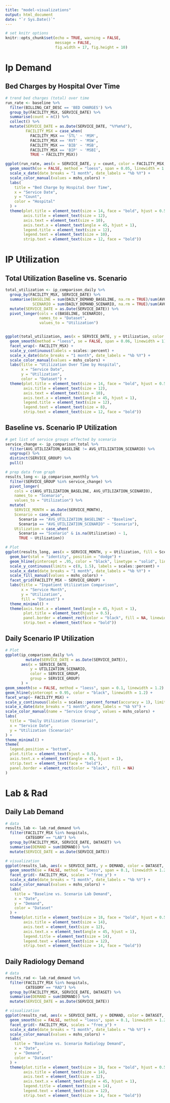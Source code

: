 ```yaml
---
title: "model-visualizations"
output: html_document
date: "`r Sys.Date()`"
---
```

```r
# set knitr options
knitr::opts_chunk$set(echo = TRUE, warning = FALSE, 
                      message = FALSE,
                      fig.width = 17, fig.height = 10)
```

# Ip Demand
## Bed Charges by Hospital Over Time
```r

# trend bed charges (total) over time
run_rate <- baseline %>%
  filter(BILLING_CAT_DESC == 'BED CHARGES') %>%
  group_by(FACILITY_MSX, SERVICE_DATE) %>%
  summarise(count = n()) %>%
  collect() %>%
  mutate(SERVICE_DATE = as.Date(SERVICE_DATE, "%Y%m%d"),
         FACILITY_MSX = case_when(
           FACILITY_MSX == 'STL' ~ 'MSM',
           FACILITY_MSX == 'RVT' ~ 'MSW',
           FACILITY_MSX == 'BIB' ~ 'MSB',
           FACILITY_MSX == 'BIP' ~ 'MSBI',
           TRUE ~ FACILITY_MSX))

ggplot(run_rate, aes(x = SERVICE_DATE, y = count, color = FACILITY_MSX, group = FACILITY_MSX)) +
  geom_smooth(se = FALSE, method = "loess", span = 0.05, linewidth = 1.2, alpha = 0.9) +
  scale_x_date(date_breaks = "1 month", date_labels = "%b %Y") +
  scale_color_manual(values = mshs_colors) +
  labs(
    title = "Bed Charge by Hospital Over Time",
    x = "Service Date",
    y = "Count",
    color = "Hospital"
  ) +
  theme(plot.title = element_text(size = 14, face = "bold", hjust = 0.5),
        axis.title = element_text(size = 12),
        axis.text = element_text(size = 10),
        axis.text.x = element_text(angle = 45, hjust = 1),
        legend.title = element_text(size = 12),
        legend.text = element_text(size = 10),
        strip.text = element_text(size = 12, face = "bold"))
```

# IP Utilization
## Total Utilization Baseline vs. Scenario
```r
total_utilization <- ip_comparison_daily %>%
  group_by(FACILITY_MSX, SERVICE_DATE) %>%
  summarise(BASELINE = sum(DAILY_DEMAND_BASELINE, na.rm = TRUE)/sum(AVG_BED_CAPACITY, na.rm = TRUE),
            SCENARIO = sum(DAILY_DEMAND_SCENARIO, na.rm = TRUE)/sum(AVG_BED_CAPACITY, na.rm = TRUE)) %>%
  mutate(SERVICE_DATE = as.Date(SERVICE_DATE)) %>%
  pivot_longer(cols = c(BASELINE, SCENARIO),
               names_to = "Dataset",
               values_to = "Utilization")


ggplot(total_utilization, aes(x = SERVICE_DATE, y = Utilization, color = Dataset)) +
  geom_smooth(method = "loess", se = FALSE, span = 0.06, linewidth = 1) +
  facet_wrap(~ FACILITY_MSX) +
  scale_y_continuous(labels = scales::percent) +
  scale_x_date(date_breaks = "1 month", date_labels = "%b %Y") +
  scale_color_manual(values = mshs_colors) + 
  labs(title = "Utilization Over Time by Hospital",
       x = "Service Date",
       y = "Utilization",
       color = "Dataset") +
  theme(plot.title = element_text(size = 14, face = "bold", hjust = 0.5),
        axis.title = element_text(size = 12),
        axis.text = element_text(size = 10),
        axis.text.x = element_text(angle = 45, hjust = 1),
        legend.title = element_text(size = 12),
        legend.text = element_text(size = 8),
        strip.text = element_text(size = 12, face = "bold"))
```

## Baseline vs. Scenario IP Utilization
```r

# get list of service groups effected by scenario
service_change <- ip_comparison_total %>%
  filter(AVG_UTILIZATION_BASELINE != AVG_UTILIZATION_SCENARIO) %>%
  ungroup() %>%
  distinct(SERVICE_GROUP) %>%
  pull()

# prep data from graph
results_long <- ip_comparison_monthly %>%
  filter(SERVICE_GROUP %in% service_change) %>%
  pivot_longer(
    cols = c(AVG_UTILIZATION_BASELINE, AVG_UTILIZATION_SCENARIO),
    names_to = "Scenario",
    values_to = "Utilization") %>%
  mutate(
    SERVICE_MONTH = as.Date(SERVICE_MONTH),
    Scenario = case_when(
      Scenario == "AVG_UTILIZATION_BASELINE" ~ "Baseline",
      Scenario == "AVG_UTILIZATION_SCENARIO" ~ "Scenario"),
    Utilization = case_when(
      Scenario == "Scenario" & is.na(Utilization) ~ 1,
      TRUE ~ Utilization))

# Plot
ggplot(results_long, aes(x = SERVICE_MONTH, y = Utilization, fill = Scenario)) +
  geom_bar(stat = "identity", position = "dodge") +
  geom_hline(yintercept = .95, color = "black", linetype = "solid", linewidth = 0.7) +
  scale_y_continuous(limits = c(0, 1.5), labels = scales::percent) +
  scale_x_date(date_breaks = "1 month", date_labels = "%b %Y") +
  scale_fill_manual(values = mshs_colors) + 
  facet_grid(FACILITY_MSX ~ SERVICE_GROUP) +
  labs(title = "Inpatient Utilization Comparison",
       x = "Service Month",
       y = "Utilization",
       fill = "Dataset") +
  theme_minimal() +
  theme(axis.text.x = element_text(angle = 45, hjust = 1),
        plot.title = element_text(hjust = 0.5),
        panel.border = element_rect(color = "black", fill = NA, linewidth = 0.5),
        strip.text = element_text(face = "bold"))
```

## Daily Scenario IP Utilization
```r

# Plot
ggplot(ip_comparison_daily %>%
         mutate(SERVICE_DATE = as.Date(SERVICE_DATE)), 
       aes(x = SERVICE_DATE,
           y = UTILIZATION_SCENARIO,
           color = SERVICE_GROUP,
           group = SERVICE_GROUP)
       ) +
geom_smooth(se = FALSE, method = "loess", span = 0.1, linewidth = 1.2) +
geom_hline(yintercept = 0.95, color = "black", linewidth = 1.2) +
facet_wrap(~ FACILITY_MSX) +
scale_y_continuous(labels = scales::percent_format(accuracy = 1), limits = c(0, 1.3)) +
scale_x_date(date_breaks = "1 month", date_labels = "%b %Y") +
scale_color_manual(name = "Service Group", values = mshs_colors) +   
labs(
  title = "Daily Utilization (Scenario)",
  x = "Service Date",
  y = "Utilization (Scenario)"
) +
theme_minimal() +
theme(
  legend.position = "bottom",
  plot.title = element_text(hjust = 0.5),
  axis.text.x = element_text(angle = 45, hjust = 1),
  strip.text = element_text(face = "bold"),
  panel.border = element_rect(color = "black", fill = NA)
)
```

# Lab & Rad
## Daily Lab Demand
```r

# data
results_lab <- lab_rad_demand %>%
  filter(FACILITY_MSX %in% hospitals,
         CATEGORY == "LAB") %>%
  group_by(FACILITY_MSX, SERVICE_DATE, DATASET) %>%
  summarise(DEMAND = sum(DEMAND)) %>%
  mutate(SERVICE_DATE = as.Date(SERVICE_DATE))

# visualization
ggplot(results_lab, aes(x = SERVICE_DATE, y = DEMAND, color = DATASET, group = DATASET)) +
  geom_smooth(se = FALSE, method = "loess", span = 0.1, linewidth = 1.2, alpha = 0.9) +
  facet_grid(~ FACILITY_MSX, scales = "free_y") +
  scale_x_date(date_breaks = "1 month", date_labels = "%b %Y") +
  scale_color_manual(values = mshs_colors) +
  labs(
    title = "Baseline vs. Scenario Lab Demand",
    x = "Date",
    y = "Demand",
    color = "Dataset"
  ) +
  theme(plot.title = element_text(size = 18, face = "bold", hjust = 0.5),
        axis.title = element_text(size = 14),
        axis.text = element_text(size = 12),
        axis.text.x = element_text(angle = 45, hjust = 1),
        legend.title = element_text(size = 14),
        legend.text = element_text(size = 12),
        strip.text = element_text(size = 14, face = "bold"))
```

## Daily Radiology Demand
```r

# data
results_rad <- lab_rad_demand %>%
  filter(FACILITY_MSX %in% hospitals,
         CATEGORY == "RAD") %>%
  group_by(FACILITY_MSX, SERVICE_DATE, DATASET) %>%
  summarise(DEMAND = sum(DEMAND)) %>%
  mutate(SERVICE_DATE = as.Date(SERVICE_DATE))

# visualization
ggplot(results_rad, aes(x = SERVICE_DATE, y = DEMAND, color = DATASET, group = DATASET)) +
  geom_smooth(se = FALSE, method = "loess", span = 0.1, linewidth = 1.2, alpha = 0.9) +
  facet_grid(~ FACILITY_MSX, scales = "free_y") +
  scale_x_date(date_breaks = "1 month", date_labels = "%b %Y") +
  scale_color_manual(values = mshs_colors) +
  labs(
    title = "Baseline vs. Scenario Radiology Demand",
    x = "Date",
    y = "Demand",
    color = "Dataset"
  ) +
  theme(plot.title = element_text(size = 18, face = "bold", hjust = 0.5),
        axis.title = element_text(size = 14),
        axis.text = element_text(size = 12),
        axis.text.x = element_text(angle = 45, hjust = 1),
        legend.title = element_text(size = 14),
        legend.text = element_text(size = 12),
        strip.text = element_text(size = 14, face = "bold"))
```